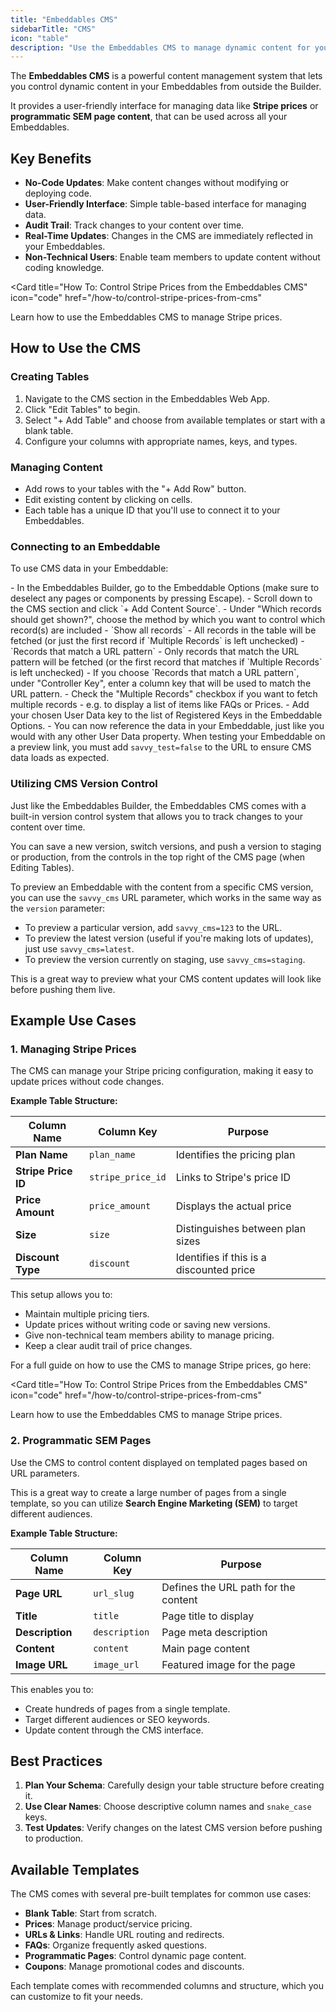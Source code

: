 ```yaml
---
title: "Embeddables CMS"
sidebarTitle: "CMS"
icon: "table"
description: "Use the Embeddables CMS to manage dynamic content for your Embeddables without code changes"
---
```


The **Embeddables CMS** is a powerful content management system that lets you control dynamic content in your Embeddables from outside the Builder.

It provides a user-friendly interface for managing data like **Stripe prices** or **programmatic SEM page content**, that can be used across all your Embeddables.

## Key Benefits

- **No-Code Updates**: Make content changes without modifying or deploying code.
- **User-Friendly Interface**: Simple table-based interface for managing data.
- **Audit Trail**: Track changes to your content over time.
- **Real-Time Updates**: Changes in the CMS are immediately reflected in your Embeddables.
- **Non-Technical Users**: Enable team members to update content without coding knowledge.

<Card
  title="How To: Control Stripe Prices from the Embeddables CMS"
  icon="code"
  href="/how-to/control-stripe-prices-from-cms"
>
  Learn how to use the Embeddables CMS to manage Stripe prices.
</Card>

## How to Use the CMS

### Creating Tables

1. Navigate to the CMS section in the Embeddables Web App.
2. Click "Edit Tables" to begin.
3. Select "+ Add Table" and choose from available templates or start with a blank table.
4. Configure your columns with appropriate names, keys, and types.

### Managing Content

- Add rows to your tables with the "+ Add Row" button.
- Edit existing content by clicking on cells.
- Each table has a unique ID that you'll use to connect it to your Embeddables.

### Connecting to an Embeddable

To use CMS data in your Embeddable:


<Steps>
  <Step title="Add a new Content Source">
    - In the Embeddables Builder, go to the Embeddable Options (make sure to deselect any pages or components by pressing Escape).
    - Scroll down to the CMS section and click `+ Add Content Source`.
  </Step>
  <Step title="Choose a User Data key">
    <Title>Enter a key under which to store the data in the User Data.</Title>
  </Step>
  <Step title="Select a table">
    <Title>Select the table you want to connect to (if you don't see any tables, make sure that you've saved the new table as a version in the CMS).</Title>
  </Step>
  <Step title="Configure which records are fetched">
    - Under "Which records should get shown?", choose the method by which you want to control which record(s) are included
      - `Show all records` - All records in the table will be fetched (or just the first record if `Multiple Records` is left unchecked)
      - `Records that match a URL pattern` - Only records that match the URL pattern will be fetched (or the first record that matches if `Multiple Records` is left unchecked)
    - If you choose `Records that match a URL pattern`, under "Controller Key", enter a column key that will be used to match the URL pattern.
    - Check the "Multiple Records" checkbox if you want to fetch multiple records - e.g. to display a list of items like FAQs or Prices.
  </Step>
  <Step title="Finish setting it up">
    - Add your chosen User Data key to the list of Registered Keys in the Embeddable Options.
    - You can now reference the data in your Embeddable, just like you would with any other User Data property.
  </Step>
</Steps>

<Warning>
  When testing your Embeddable on a preview link, you must add <code>savvy_test=false</code> to the URL to ensure CMS data loads as expected.
</Warning>

### Utilizing CMS Version Control

Just like the Embeddables Builder, the Embeddables CMS comes with a built-in version control system that allows you to track changes to your content over time.

You can save a new version, switch versions, and push a version to staging or production, from the controls in the top right of the CMS page (when Editing Tables).

To preview an Embeddable with the content from a specific CMS version, you can use the `savvy_cms` URL parameter, which works in the same way as the `version` parameter:

- To preview a particular version, add `savvy_cms=123` to the URL.
- To preview the latest version (useful if you're making lots of updates), just use `savvy_cms=latest`.
- To preview the version currently on staging, use `savvy_cms=staging`.

<Tip>
  This is a great way to preview what your CMS content updates will look like before pushing them live.
</Tip>

## Example Use Cases

### 1. Managing Stripe Prices

The CMS can manage your Stripe pricing configuration, making it easy to update prices without code changes.

**Example Table Structure:**

| Column Name        | Column Key        | Purpose                                   |
|--------------------|-------------------|-------------------------------------------|
| **Plan Name**      | `plan_name`       | Identifies the pricing plan               |
| **Stripe Price ID**| `stripe_price_id` | Links to Stripe's price ID                |
| **Price Amount**   | `price_amount`    | Displays the actual price                 |
| **Size**           | `size`            | Distinguishes between plan sizes          |
| **Discount Type**  | `discount`        | Identifies if this is a discounted price  |

This setup allows you to:
- Maintain multiple pricing tiers.
- Update prices without writing code or saving new versions.
- Give non-technical team members ability to manage pricing.
- Keep a clear audit trail of price changes.

For a full guide on how to use the CMS to manage Stripe prices, go here:

<Card
  title="How To: Control Stripe Prices from the Embeddables CMS"
  icon="code"
  href="/how-to/control-stripe-prices-from-cms"
>
  Learn how to use the Embeddables CMS to manage Stripe prices.
</Card>

### 2. Programmatic SEM Pages

Use the CMS to control content displayed on templated pages based on URL parameters.

This is a great way to create a large number of pages from a single template, so you can utilize **Search Engine Marketing (SEM)** to target different audiences. 

**Example Table Structure:**

| Column Name         | Column Key       | Purpose                                   |
|--------------------|-------------------|-------------------------------------------|
| **Page URL**       | `url_slug`        | Defines the URL path for the content      |
| **Title**          | `title`           | Page title to display                     |
| **Description**    | `description`     | Page meta description                     |
| **Content**        | `content`         | Main page content                         |
| **Image URL**      | `image_url`       | Featured image for the page               |

This enables you to:
- Create hundreds of pages from a single template.
- Target different audiences or SEO keywords.
- Update content through the CMS interface.

## Best Practices

1. **Plan Your Schema**: Carefully design your table structure before creating it.
2. **Use Clear Names**: Choose descriptive column names and `snake_case` keys.
4. **Test Updates**: Verify changes on the latest CMS version before pushing to production.

## Available Templates

The CMS comes with several pre-built templates for common use cases:

- **Blank Table**: Start from scratch.
- **Prices**: Manage product/service pricing.
- **URLs & Links**: Handle URL routing and redirects.
- **FAQs**: Organize frequently asked questions.
- **Programmatic Pages**: Control dynamic page content.
- **Coupons**: Manage promotional codes and discounts.

Each template comes with recommended columns and structure, which you can customize to fit your needs.

